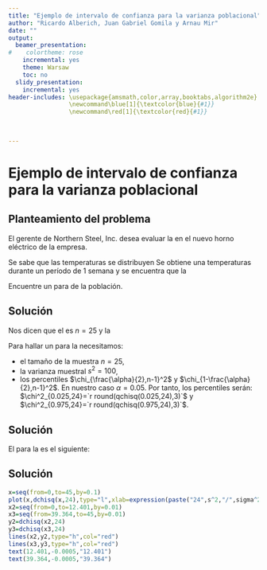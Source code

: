 ```yaml
---
title: "Ejemplo de intervalo de confianza para la varianza poblacional"
author: "Ricardo Alberich, Juan Gabriel Gomila y Arnau Mir"
date: ""
output:
  beamer_presentation:
#    colortheme: rose
    incremental: yes
    theme: Warsaw
    toc: no
  slidy_presentation:
    incremental: yes
header-includes: \usepackage{amsmath,color,array,booktabs,algorithm2e}
                 \newcommand\blue[1]{\textcolor{blue}{#1}}
                 \newcommand\red[1]{\textcolor{red}{#1}}

                 
              
---
```



# Ejemplo de intervalo de confianza para la varianza poblacional

## Planteamiento del problema
El gerente de Northern Steel, Inc. desea evaluar la \red{variación de temperatura}
en el nuevo horno eléctrico de la empresa. 
\pause

Se sabe que las temperaturas se distribuyen \blue{normalmente.} Se obtiene una \blue{muestra aleatoria de $n=25$} temperaturas durante un período de 1 semana y se encuentra que la \red{varianza de la muestra es $s^2 = 100.$}
\pause

Encuentre un \red{intervalo de confianza del $95\%$} para \red{varianza de la temperatura} de la población.

## Solución
Nos dicen que el \red{tamaño de la muestra} es $n=25$ y
\pause la \red{varianza muestral vale $s^2=100$.}
\pause

Para hallar un \red{intervalo de confianza} para la \red{varianza poblacional $\sigma^2$} necesitamos:
\pause

* el tamaño de la muestra $n=25$,
* la varianza muestral $s^2=100$,
* los percentiles $\chi_{\frac{\alpha}{2},n-1}^2$ y $\chi_{1-\frac{\alpha}{2},n-1}^2$. 
\pause
En nuestro caso $\alpha=0.05$. Por tanto, los percentiles serán: $\chi^2_{0.025,24}=`r round(qchisq(0.025,24),3)`$ y $\chi^2_{0.975,24}=`r round(qchisq(0.975,24),3)`$.

## Solución
El \red{intervalo de confianza} para la \red{varianza poblacional $\sigma^2$} es el siguiente:
\begin{align*}
\left(\frac{(n-1)\cdot s^2}{\chi_{1-\frac{\alpha}{2},n-1}^2},\frac{(n-1)\cdot s^2}{\chi_{\frac{\alpha}{2},n-1}^2}\right)= & \left(\frac{24\cdot 100}{`r round(qchisq(0.975,24),3)`},\frac{24\cdot 100}{`r round(qchisq(0.025,24),3)`}\right)\\ = & (`r round(2400/qchisq(0.975,24),3)`,`r round(2400/qchisq(0.025,24),3)`).
\end{align*}

## Solución
```r
x=seq(from=0,to=45,by=0.1)
plot(x,dchisq(x,24),type="l",xlab=expression(paste("24",s^2,"/",sigma^2)),ylab="densidad")
x2=seq(from=0,to=12.401,by=0.01)
x3=seq(from=39.364,to=45,by=0.01)
y2=dchisq(x2,24)
y3=dchisq(x3,24)
lines(x2,y2,type="h",col="red")
lines(x3,y3,type="h",col="red")
text(12.401,-0.0005,"12.401")
text(39.364,-0.0005,"39.364")
```
